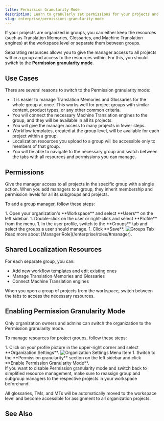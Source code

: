 ```yaml
---
title: Permission Granularity Mode
description: Learn to granularly set permissions for your projects and resources
slug: enterprise/permissions-granularity-mode
---
```



If your projects are organized in groups, you can either keep the resources (such as Translation Memories, Glossaries, and Machine Translation engines) at the workspace level or separate them between groups.

Separating resources allows you to give the manager access to all projects within a group and access to the resources within. For this, you should switch to the **Permission granularity mode**.

## Use Cases

There are several reasons to switch to the Permission granularity mode:

* It is easier to manage Translation Memories and Glossaries for the whole group at once. This works well for project groups with similar content, product types, or any other common criteria.
* You will connect the necessary Machine Translation engines to the group, and they will be available in all its projects.
* You will give the manager access to many projects in fewer steps.
* Workflow templates, created at the group level, will be available for each project within a group.
* Localization resources you upload to a group will be accessible only to members of that group.
* You will be able to navigate to the necessary group and switch between the tabs with all resources and permissions you can manage.

## Permissions

Give the manager access to all projects in the specific group with a single action. When you add managers to a group, they inherit membership and permission levels for all its subgroups and projects.

To add a group manager, follow these steps:

<Steps>
  1. Open your organization's **Workspace** and select **Users** on the left sidebar.
  1. Double-click on the user or right-click and select **Profile** from the menu.
  1. In the user profile, switch to the **Groups** tab and select the groups a user should manage.
  1. Click **Save**.
</Steps>

<Image src={managers} alt="Groups Tab" />

<ReadMore>
  Read more about [Manager Role](/enterprise/roles/#manager).
</ReadMore>

## Shared Localization Resources

For each separate group, you can:

* Add new workflow templates and edit existing ones
* Manage Translation Memories and Glossaries
* Connect Machine Translation engines

When you open a group of projects from the workspace, switch between the tabs to access the necessary resources.

<CardGrid>
  <LinkCard
    title="Glossary"
    href="/enterprise/glossary/"
  />
  <LinkCard
    title="Translation Memory"
    href="/enterprise/translation-memory/"
  />
  <LinkCard
    title="Machine Translation"
    href="/enterprise/machine-translation/"
  />
  <LinkCard
    title="Workflows"
    href="/enterprise/workflows/"
  />
</CardGrid>

## Enabling Permission Granularity Mode

Only organization owners and admins can switch the organization to the Permission granularity mode.

To manage resources for project groups, follow these steps:

<Steps>
  1. Click on your profile picture in the upper-right corner and select **Organization Settings**. <Image src={organizationSettingsMenuItem} alt="Organization Settings Menu Item" />
  1. Switch to the **Permission granularity** section on the left sidebar and click **Enable Permission Granularity Mode**.
</Steps>

<Aside type="caution">
  If you want to disable Permission granularity mode and switch back to simplified resource management, make sure to reassign group and subgroup managers to the respective projects in your workspace beforehand.
</Aside>

All glossaries, TMs, and MTs will be automatically moved to the workspace level and become accessible for assignment to all organization projects.

## See Also

<LinkCard
  title="Organization Settings"
  description="Manage your Crowdin Enterprise organization settings."
  href="/enterprise/organization-settings/"
/>

